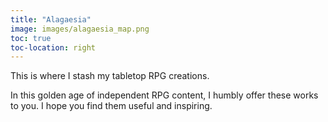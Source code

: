 ```yaml
---
title: "Alagaesia"
image: images/alagaesia_map.png
toc: true
toc-location: right
---
```



This is where I stash my tabletop RPG creations.

In this golden age of independent RPG content, I humbly offer these works to you. I hope you find them useful and inspiring. 
